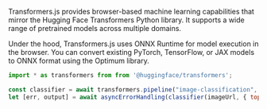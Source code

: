 
<div className="mt-6 grid grid-cols-4 gap-4 items-center justify-items-center tutorials-title">
  <div></div>
  <TransformersJs />
  <WebNn />
  <div></div>
</div>

Transformers.js provides browser-based machine learning capabilities that mirror the Hugging Face Transformers Python library. It supports a wide range of pretrained models across multiple domains. 

Under the hood, Transformers.js uses ONNX Runtime for model execution in the browser. You can convert existing PyTorch, TensorFlow, or JAX models to ONNX format using the Optimum library.

```js showLineNumbers filename="example.js"
import * as transformers from from '@huggingface/transformers';

const classifier = await transformers.pipeline("image-classification", path, options);
let [err, output] = await asyncErrorHandling(classifier(imageUrl, { topk: 3 }));
```
